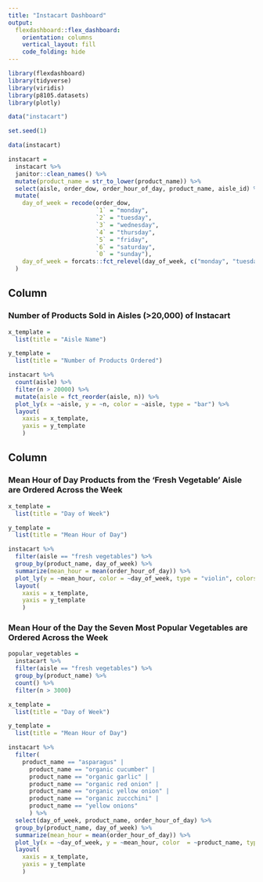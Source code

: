 ```yaml
---
title: "Instacart Dashboard"
output: 
  flexdashboard::flex_dashboard:
    orientation: columns
    vertical_layout: fill
    code_folding: hide 
---
```


```r
library(flexdashboard)
library(tidyverse)
library(viridis)
library(p8105.datasets)
library(plotly)
```

```r
data("instacart")

set.seed(1)

data(instacart)

instacart =
  instacart %>% 
  janitor::clean_names() %>%
  mutate(product_name = str_to_lower(product_name)) %>%
  select(aisle, order_dow, order_hour_of_day, product_name, aisle_id) %>%
  mutate(
    day_of_week = recode(order_dow,
                         `1` = "monday", 
                         `2` = "tuesday", 
                         `3` = "wednesday", 
                         `4` = "thursday", 
                         `5` = "friday", 
                         `6` = "saturday",
                         `0` = "sunday"),
    day_of_week = forcats::fct_relevel(day_of_week, c("monday", "tuesday", "wednesday", "thursday", "friday", "saturday", "sunday"))
  )
```

Column {data-width=500}
-----------------------------------------------------------------------

### Number of Products Sold in Aisles (>20,000) of Instacart

```r
x_template =
  list(title = "Aisle Name")

y_template =
  list(title = "Number of Products Ordered")

instacart %>%
  count(aisle) %>%
  filter(n > 20000) %>%
  mutate(aisle = fct_reorder(aisle, n)) %>% 
  plot_ly(x = ~aisle, y = ~n, color = ~aisle, type = "bar") %>%
  layout(
    xaxis = x_template,
    yaxis = y_template
    )
```

Column {data-width=500}
-----------------------------------------------------------------------

### Mean Hour of Day Products from the 'Fresh Vegetable' Aisle are Ordered Across the Week

```r
x_template =
  list(title = "Day of Week")

y_template =
  list(title = "Mean Hour of Day")

instacart %>%
  filter(aisle == "fresh vegetables") %>%
  group_by(product_name, day_of_week) %>%
  summarize(mean_hour = mean(order_hour_of_day)) %>%
  plot_ly(y = ~mean_hour, color = ~day_of_week, type = "violin", colors = "Set2")  %>%
  layout(
    xaxis = x_template,
    yaxis = y_template
    )
```

### Mean Hour of the Day the Seven Most Popular Vegetables are Ordered Across the Week

```r
popular_vegetables = 
  instacart %>%
  filter(aisle == "fresh vegetables") %>%
  group_by(product_name) %>%
  count() %>%
  filter(n > 3000)

x_template =
  list(title = "Day of Week")

y_template =
  list(title = "Mean Hour of Day")

instacart %>%
  filter(
    product_name == "asparagus" |
      product_name == "organic cucumber" |
      product_name == "organic garlic" |
      product_name == "organic red onion" |
      product_name == "organic yellow onion" |
      product_name == "organic zuccchini" |
      product_name == "yellow onions"
      ) %>%
  select(day_of_week, product_name, order_hour_of_day) %>%
  group_by(product_name, day_of_week) %>%
  summarize(mean_hour = mean(order_hour_of_day)) %>%
  plot_ly(x = ~day_of_week, y = ~mean_hour, color  = ~product_name, type = 'scatter', mode = 'lines') %>%
  layout(
    xaxis = x_template,
    yaxis = y_template
    )
```